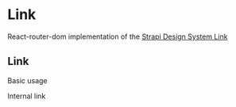 <!--- Link.stories.mdx --->


<Meta title="components/Link" component={Link} />

# Link

React-router-dom implementation of the [Strapi Design System Link](https://design-system-git-main-strapijs.vercel.app/?path=/story/design-system-components-link--base)

## Link

Basic usage

<Canvas>
  <Story name="base">
    <Box padding={4}>
        <Link to="/somewhere-internal">Internal link</Link>
    </Box>
  </Story>
</Canvas>
